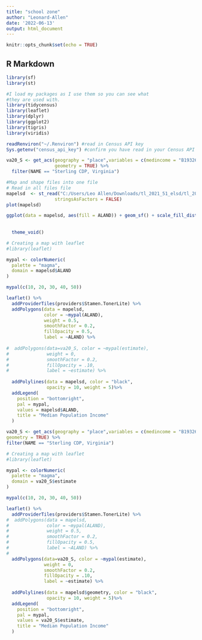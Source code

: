 ```yaml
---
title: "school zone"
author: "Leonard-Allen"
date: '2022-06-13'
output: html_document
---
```


```r
knitr::opts_chunk$set(echo = TRUE)
```

## R Markdown
```r
library(sf)
library(st)

#I load my packages as I use them so you can see what 
#they are used with.
library(tidycensus)
library(leaflet)
library(dplyr)
library(ggplot2)
library(tigris)
library(viridis)
```


```r
readRenviron("~/.Renviron") #read in Census API key
Sys.getenv("census_api_key") #confirm you have read in your Census API key

```


```r
va20_S <- get_acs(geography = "place",variables = c(medincome = "B19326_001"), #median.household.income="B19013_001"),
                  geometry = TRUE) %>%
  filter(NAME == "Sterling CDP, Virginia")
```


```r
#Map and shape files into one file
# Read in all files file
mapelsd  <- st_read("C:/Users/Leo Allen/Downloads/tl_2021_51_elsd/tl_2021_51_elsd.shp",
                  stringsAsFactors = FALSE)
plot(mapelsd)
```
```r
ggplot(data = mapelsd, aes(fill = ALAND)) + geom_sf() + scale_fill_distiller(palette = "RdPu", direction = 1) + labs(title = "Random",
                                                                                                                       caption = "Data source: 2020 5-year ACS, US Census Bureau",
                                                                                                                       fill = "ACS estimate") + 
  theme_void()
```

```r
# Creating a map with leaflet
#library(leaflet)

mypal <- colorNumeric(
  palette = "magma",
  domain = mapelsd$ALAND
)

mypal(c(10, 20, 30, 40, 50))

leaflet() %>%
  addProviderTiles(providers$Stamen.TonerLite) %>%
  addPolygons(data = mapelsd,
              color = ~mypal(ALAND),
              weight = 0.5,
              smoothFactor = 0.2,
              fillOpacity = 0.5,
              label = ~ALAND) %>% 
  
#  addPolygons(data=va20_S, color = ~mypal(estimate),
#              weight = 0,
#              smoothFactor = 0.2,
#              fillOpacity = .10,
#              label = ~estimate) %>%
  
  addPolylines(data = mapelsd, color = "black", 
               opacity = 10, weight = 5)%>%
  addLegend(
    position = "bottomright",
    pal = mypal,
    values = mapelsd$ALAND,
    title = "Median Population Income"
  )
```


```r
va20_S <- get_acs(geography = "place",variables = c(medincome = "B19326_001"), #median.household.income="B19013_001"),
geometry = TRUE) %>%
filter(NAME == "Sterling CDP, Virginia")
```


```r

# Creating a map with leaflet
#library(leaflet)

mypal <- colorNumeric(
  palette = "magma",
  domain = va20_S$estimate
)

mypal(c(10, 20, 30, 40, 50))

leaflet() %>%
  addProviderTiles(providers$Stamen.TonerLite) %>%
#  addPolygons(data = mapelsd,
#              color = ~mypal(ALAND),
#              weight = 0.5,
#              smoothFactor = 0.2,
#              fillOpacity = 0.5,
#              label = ~ALAND) %>% 
#  
  addPolygons(data=va20_S, color = ~mypal(estimate),
              weight = 0,
              smoothFactor = 0.2,
              fillOpacity = .10,
              label = ~estimate) %>%
  
  addPolylines(data = mapelsd$geometry, color = "black", 
               opacity = 10, weight = 5)%>%
  addLegend(
    position = "bottomright",
    pal = mypal,
    values = va20_S$estimate,
    title = "Median Population Income"
  )
```





